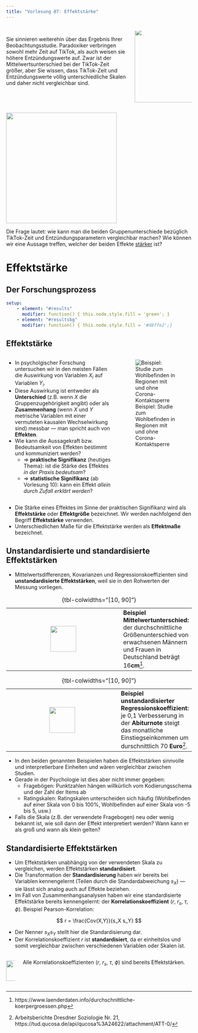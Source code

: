 ```yaml
---
title: "Vorlesung 07: Effektstärke"
---
```


## {.blackslide .center}

<div class="vspace-small"></div>

:::: {.columns}
::: {.column width="68%"}
Sie sinnieren weiterehin über das Ergebnis Ihrer Beobachtungsstudie. Paradoxiker verbringen sowohl mehr Zeit auf TikTok, als auch weisen sie höhere Entzündungswerte auf. Zwar ist der Mittelwertsunterschied bei der TikTok-Zeit größer, aber Sie wissen, dass TikTok-Zeit und Entzündungswerte völlig unterschiedliche Skalen und daher nicht vergleichbar sind. 

:::
::: {.column width="32%"}
::: {.content-hidden when-format="pdf"}
![](images/paradoxia_group_of_scientists.png){.hcenter-image height=200px style="margin-top:-20px !important"}
<!-- Source: Midjourney -->
:::
:::
::::

<div class="vspace-medium"></div>
![](images/paradoxia_histogram_inflammation_mean_std.png){height=300px}

Die Frage lautet: wie kann man die beiden Gruppenunterschiede bezüglich TikTok-Zeit und Entzündungsparametern vergleichbar machen? Wie können wir eine Aussage treffen, welcher der beiden Effekte [stärker]{.underline} ist?


# Effektstärke


## Der Forschungsprozess {.hcenter-slide}

```yaml { .animate src="images/scientific_process.svg"}
setup:
    - element: "#results"
      modifier: function() { this.node.style.fill = 'green'; }
    - element: "#resultsbg"
      modifier: function() { this.node.style.fill = '#d8ffe2';}
```

## Effektstärke

:::: {.columns}
::: {.column width="60%"}

::: {.nonincremental}
- In psycholgischer Forschung untersuchen wir in den meisten Fällen die Auswirkung von Variablen $X_i$ auf Variablen $Y_i$.
- Diese Auswirkung ist entweder als **Unterschied** (z.B. wenn $X$ die Gruppenzugehörigkeit angibt) oder als **Zusammenhang** (wenn $X$ und $Y$ metrische Variablen mit einer vermuteten kausalen Wechselwirkung sind) messbar &mdash; man spricht auch von [**Effekten**]{color="navy"}.
:::


:::{style="margin-top: -14px"}
- Wie kann die Aussagekraft bzw. Bedeutsamkeit von Effekten bestimmt und kommuniziert werden?
    - &rArr; **praktische Signifikanz** (heutiges Thema): ist die Stärke des Effektes *in der Praxis bedeutsam*?
    - &rArr; **statistische Signifikanz** (ab Vorlesung 10): kann ein Effekt *allein durch Zufall erklärt werden*?    
:::

:::
::: {.column width="40%"}
![Beispiel: Studie zum Wohlbefinden in Regionen mit und ohne Corona-Kontaktsperre](images/mittelwertunterschied.png)
:::
::::

- Die Stärke eines Effektes im Sinne der praktischen Signifikanz wird als [**Effektstärke**]{color="navy"} oder [**Effektgröße**]{color="navy"} bezeichnet. Wir werden nachfolgend den Begriff **Effektstärke** verwenden.
- Unterschiedlichen Maße für die Effektstärke werden als [**Effektmaße**]{color="navy"} bezeichnet.

## Unstandardisierte und standardisierte Effektstärken

:::{.nonincremental}
- Mittelwertsdifferenzen, Kovarianzen und Regressionskoeffizienten sind [**unstandardisierte Effektstärken**]{color="navy"}, weil sie in den Rohwerten der Messung vorliegen.
:::

<!---  Example --->
::: {.example .fragment}
|||
|:-:|-|
| ![](images/example.png){height=70px} | **Beispiel Mittelwertunterschied:** der durchschnittliche Größenunterschied von erwachsenen Männern und Frauen in Deutschland beträgt 16**cm**^[https://www.laenderdaten.info/durchschnittliche-koerpergroessen.php]. |
: {tbl-colwidths="[10, 90]"}
:::

<div class="vspace-small"></div>

<!---  Example --->
::: {.example .fragment}
|||
|:-:|-|
| ![](images/example.png){height=70px} | **Beispiel unstandardisierter Regressionskoeffizient:** je 0,1 Verbesserung in der **Abiturnote** steigt das monatliche Einstiegseinkommen um durschnittlich 70 **Euro**^[Arbeitsberichte Dresdner Soziologie Nr. 21, https://tud.qucosa.de/api/qucosa%3A24622/attachment/ATT-0/]. |
: {tbl-colwidths="[10, 90]"}
:::

- In den beiden genannten Beispielen haben die Effektstärken sinnvolle und interpretierbare Einheiten und wären vergleichbar zwischen Studien.
- Gerade in der Psychologie ist dies aber nicht immer gegeben:
    - Fragebögen: Punktzahlen hängen willkürlich vom Kodierungsschema und der Zahl der Items ab
    - Ratingskalen: Ratingskalen unterscheiden sich häufig (Wohlbefinden auf einer Skala von 0 bis 100%, Wohlbefinden auf einer Skala von -5 bis 5, usw.)
- Falls die Skala (z.B. der verwendete Fragebogen) neu oder wenig bekannt ist, wie soll dann der Effekt interpretiert werden? Wann kann er als groß und wann als klein gelten?    

## Standardisierte Effektstärken

- Um Effektstärken unabhängig von der verwendeten Skala zu vergleichen, werden Effektstärken **standardisiert**.
- Die Transformation der **Standardisierung** haben wir bereits bei Variablen kennengelernt (Teilen durch die Standardabweichung $s_X$) &mdash; sie lässt sich analog auch auf Effekte beziehen.
- Im Fall von Zusammenhangsanalysen haben wir eine standardisierte Effektstärke bereits kennengelernt: der **Korrelationskoeffizient** ($r$, $r_s$, $\tau$, $\phi$). Beispiel Pearson-Korrelation:

:::{.fragment}
$$
r = \frac{Cov(X,Y)}{s_X s_Y}
$$

:::
- Der Nenner $s_X s_Y$ stellt hier die Standardisierung dar.
- Der Korrelationskoeffizient $r$ ist **standardisiert**, da er einheitslos und somit vergleichbar zwischen verschiedenen Variablen oder Skalen ist.

::: {.merke .fragment}
:::: {.columns}
::: {.column width="5%"}
::: {style="margin-top: 18px"}
![](images/merke.png){height="55px"}
:::
:::
::: {.column width="95%"}
Alle Korrelationskoeffizienten ($r$, $r_s$, $\tau$, $\phi$) sind bereits Effektstärken.
:::
::::
:::